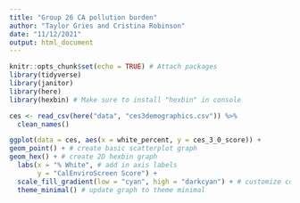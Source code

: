 ```yaml
---
title: "Group 26 CA pollution burden"
author: "Taylor Gries and Cristina Robinson"
date: "11/12/2021"
output: html_document
---
```


```r
knitr::opts_chunk$set(echo = TRUE) # Attach packages
library(tidyverse)
library(janitor)
library(here)
library(hexbin) # Make sure to install "hexbin" in console
```

```r
ces <- read_csv(here("data", "ces3demographics.csv")) %>%
  clean_names()
```

```r
ggplot(data = ces, aes(x = white_percent, y = ces_3_0_score)) + 
geom_point() + # create basic scatterplot graph 
geom_hex() + # create 2D hexbin graph 
  labs(x = "% White", # add in axis labels
       y = "CalEnviroScreen Score") +
  scale_fill_gradient(low = "cyan", high = "darkcyan") + # customize color gradient
  theme_minimal() # update graph to theme minimal 

```

